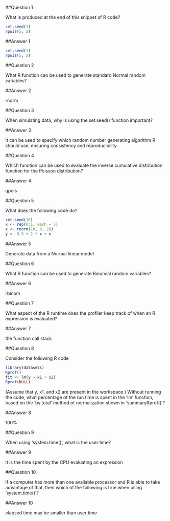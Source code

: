 ##Question 1

What is produced at the end of this snippet of R code?
```r
set.seed(1)
rpois(5, 2)
```

##Answer 1

```r
set.seed(1)
rpois(5, 2)
```

##Question 2

What R function can be used to generate standard Normal random variables?

##Answer 2

rnorm 

##Question 3

When simulating data, why is using the set.seed() function important?

##Answer 3

It can be used to specify which random number generating algorithm R should use, ensuring consistency and reproducibility. 

##Question 4

Which function can be used to evaluate the inverse cumulative distribution function for the Poisson distribution?

##Answer 4

qpois 

##Question 5

What does the following code do?
```r
set.seed(10)
x <- rep(0:1, each = 5)
e <- rnorm(10, 0, 20)
y <- 0.5 + 2 * x + e
```

##Answer 5

Generate data from a Normal linear model

##Question 6

What R function can be used to generate Binomial random variables?

##Answer 6

rbinom 

##Question 7

What aspect of the R runtime does the profiler keep track of when an R expression is evaluated?

##Answer 7

the function call stack 

##Question 8

Consider the following R code
```r
library(datasets)
Rprof()
fit <- lm(y ~ x1 + x2)
Rprof(NULL)
```
(Assume that y, x1, and x2 are present in the workspace.) Without running the code, what percentage of the run time is spent in the 'lm' function, based on the 'by.total' method of normalization shown in 'summaryRprof()'?

##Answer 8

100% 

##Question 9

When using 'system.time()', what is the user time?

##Answer 9

It is the time spent by the CPU evaluating an expression 

##Question 10

If a computer has more than one available processor and R is able to take advantage of that, then which of the following is true when using 'system.time()'?

##Answer 10

elapsed time may be smaller than user time 

